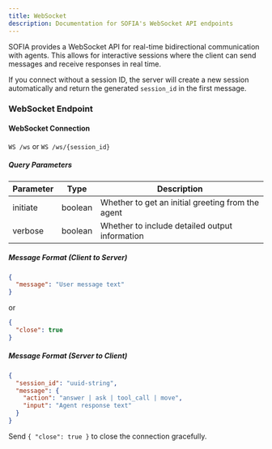 ```yaml
---
title: WebSocket
description: Documentation for SOFIA's WebSocket API endpoints
---
```


SOFIA provides a WebSocket API for real-time bidirectional communication with agents. This allows for interactive sessions where the client can send messages and receive responses in real time.

If you connect without a session ID, the server will create a new session automatically and return the generated `session_id` in the first message.

### WebSocket Endpoint

#### WebSocket Connection

`WS /ws` or `WS /ws/{session_id}`

##### Query Parameters
| Parameter | Type    | Description                                      |
|-----------|---------|--------------------------------------------------|
| initiate  | boolean | Whether to get an initial greeting from the agent |
| verbose   | boolean | Whether to include detailed output information    |

##### Message Format (Client to Server)
```json
{
  "message": "User message text"
}
```

or
```json
{
  "close": true
}
```

##### Message Format (Server to Client)
```json
{
  "session_id": "uuid-string",
  "message": {
    "action": "answer | ask | tool_call | move",
    "input": "Agent response text"
  }
}
```

Send `{ "close": true }` to close the connection gracefully.
